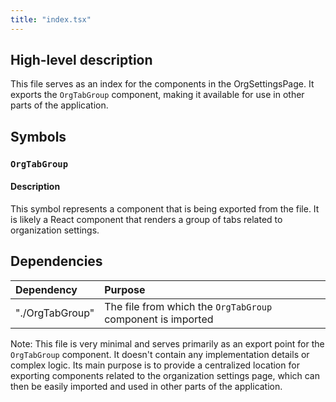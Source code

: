 ```yaml
---
title: "index.tsx"
---
```


## High-level description
This file serves as an index for the components in the OrgSettingsPage. It exports the `OrgTabGroup` component, making it available for use in other parts of the application.

## Symbols

### `OrgTabGroup`
#### Description
This symbol represents a component that is being exported from the file. It is likely a React component that renders a group of tabs related to organization settings.

## Dependencies
| Dependency | Purpose |
|:-----------|:--------|
| "./OrgTabGroup" | The file from which the `OrgTabGroup` component is imported |

Note: This file is very minimal and serves primarily as an export point for the `OrgTabGroup` component. It doesn't contain any implementation details or complex logic. Its main purpose is to provide a centralized location for exporting components related to the organization settings page, which can then be easily imported and used in other parts of the application.